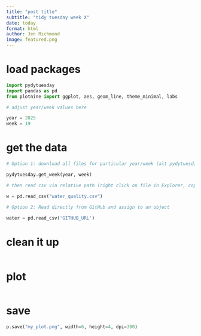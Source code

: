 ```yaml
---
title: "post title"
subtitle: "tidy tuesday week X"
date: today
format: html
author: Jen Richmond
image: featured.png
---
```



# load packages
```python
import pydytuesday
import pandas as pd
from plotnine import ggplot, aes, geom_line, theme_minimal, labs

# adjust year/week values here

year = 2025
week = 19

```

# get the data
```python
# Option 1: download all files for particular year/week (alt pydytuesday.get_date("2025-05-20"))

pydytuesday.get_week(year, week)

# then read csv via relative path (right click on file in Explorer, copy relative path)

w = pd.read_csv("water_quality.csv")

# Option 2: Read directly from GitHub and assign to an object

water = pd.read_csv('GITHUB_URL')
```


# clean it up

```python

```

# plot

```python

```


# save


```python

p.save("my_plot.png", width=6, height=4, dpi=300)

```